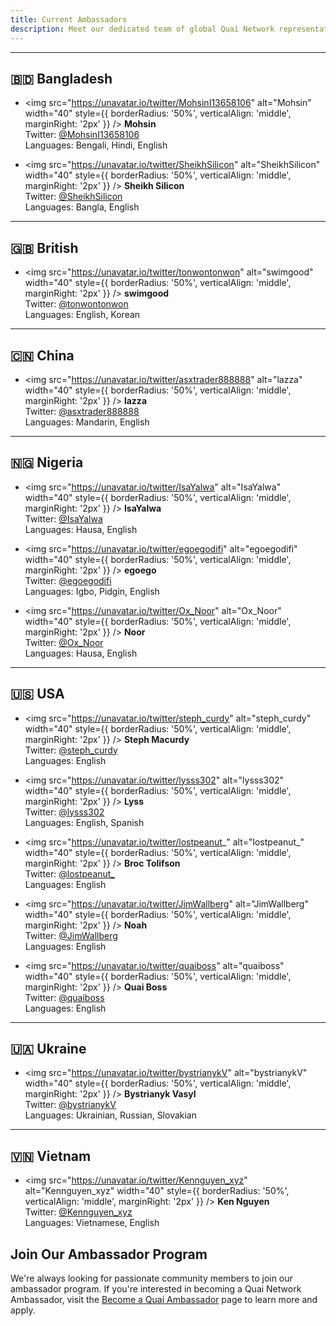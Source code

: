 ```yaml
---
title: Current Ambassadors
description: Meet our dedicated team of global Quai Network representatives.
---
```


---

## 🇧🇩 Bangladesh
- <img src="https://unavatar.io/twitter/MohsinI13658106" alt="Mohsin" width="40" style={{ borderRadius: '50%', verticalAlign: 'middle', marginRight: '2px' }} /> **Mohsin**  
  Twitter: [@MohsinI13658106](https://twitter.com/MohsinI13658106)  
  Languages: Bengali, Hindi, English

- <img src="https://unavatar.io/twitter/SheikhSilicon" alt="SheikhSilicon" width="40" style={{ borderRadius: '50%', verticalAlign: 'middle', marginRight: '2px' }} /> **Sheikh Silicon**  
  Twitter: [@SheikhSilicon](https://twitter.com/SheikhSilicon)  
  Languages: Bangla, English

---

## 🇬🇧 British
- <img src="https://unavatar.io/twitter/tonwontonwon" alt="swimgood" width="40" style={{ borderRadius: '50%', verticalAlign: 'middle', marginRight: '2px' }} /> **swimgood**  
  Twitter: [@tonwontonwon](https://twitter.com/tonwontonwon)  
  Languages: English, Korean

---

## 🇨🇳 China
- <img src="https://unavatar.io/twitter/asxtrader888888" alt="lazza" width="40" style={{ borderRadius: '50%', verticalAlign: 'middle', marginRight: '2px' }} /> **lazza**  
  Twitter: [@asxtrader888888](https://twitter.com/asxtrader888888)  
  Languages: Mandarin, English

---

## 🇳🇬 Nigeria
- <img src="https://unavatar.io/twitter/IsaYalwa" alt="IsaYalwa" width="40" style={{ borderRadius: '50%', verticalAlign: 'middle', marginRight: '2px' }} /> **IsaYalwa**  
  Twitter: [@IsaYalwa](https://twitter.com/IsaYalwa)  
  Languages: Hausa, English

- <img src="https://unavatar.io/twitter/egoegodifi" alt="egoegodifi" width="40" style={{ borderRadius: '50%', verticalAlign: 'middle', marginRight: '2px' }} /> **egoego**  
  Twitter: [@egoegodifi](https://twitter.com/egoegodifi)  
  Languages: Igbo, Pidgin, English

- <img src="https://unavatar.io/twitter/Ox_Noor" alt="Ox_Noor" width="40" style={{ borderRadius: '50%', verticalAlign: 'middle', marginRight: '2px' }} /> **Noor**  
  Twitter: [@Ox_Noor](https://twitter.com/Ox_Noor)  
  Languages: Hausa, English

---

## 🇺🇸 USA
- <img src="https://unavatar.io/twitter/steph_curdy" alt="steph_curdy" width="40" style={{ borderRadius: '50%', verticalAlign: 'middle', marginRight: '2px' }} /> **Steph Macurdy**  
  Twitter: [@steph_curdy](https://twitter.com/steph_curdy)  
  Languages: English

- <img src="https://unavatar.io/twitter/lysss302" alt="lysss302" width="40" style={{ borderRadius: '50%', verticalAlign: 'middle', marginRight: '2px' }} /> **Lyss**  
  Twitter: [@lysss302](https://twitter.com/lysss302)  
  Languages: English, Spanish

- <img src="https://unavatar.io/twitter/lostpeanut_" alt="lostpeanut_" width="40" style={{ borderRadius: '50%', verticalAlign: 'middle', marginRight: '2px' }} /> **Broc Tolifson**  
  Twitter: [@lostpeanut_](https://twitter.com/lostpeanut_)  
  Languages: English

- <img src="https://unavatar.io/twitter/JimWallberg" alt="JimWallberg" width="40" style={{ borderRadius: '50%', verticalAlign: 'middle', marginRight: '2px' }} /> **Noah**    
  Twitter: [@JimWallberg](https://twitter.com/JimWallberg)  
  Languages: English

- <img src="https://unavatar.io/twitter/quaiboss" alt="quaiboss" width="40" style={{ borderRadius: '50%', verticalAlign: 'middle', marginRight: '2px' }} /> **Quai Boss**    
  Twitter: [@quaiboss](https://twitter.com/quaiboss)  
  Languages: English

---

## 🇺🇦 Ukraine
- <img src="https://unavatar.io/twitter/bystrianykV" alt="bystrianykV" width="40" style={{ borderRadius: '50%', verticalAlign: 'middle', marginRight: '2px' }} /> **Bystrianyk Vasyl**  
  Twitter: [@bystrianykV](https://twitter.com/bystrianykV)  
  Languages: Ukrainian, Russian, Slovakian

---

## 🇻🇳 Vietnam
- <img src="https://unavatar.io/twitter/Kennguyen_xyz" alt="Kennguyen_xyz" width="40" style={{ borderRadius: '50%', verticalAlign: 'middle', marginRight: '2px' }} /> **Ken Nguyen**  
  Twitter: [@Kennguyen_xyz](https://twitter.com/Kennguyen_xyz)  
  Languages: Vietnamese, English


## Join Our Ambassador Program

We're always looking for passionate community members to join our ambassador program. If you're interested in becoming a Quai Network Ambassador, visit the [Become a Quai Ambassador](/get-involved/ambassadors) page to learn more and apply.